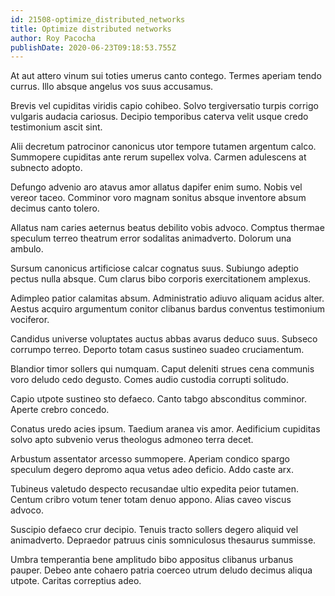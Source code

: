 ```yaml
---
id: 21508-optimize_distributed_networks
title: Optimize distributed networks
author: Roy Pacocha
publishDate: 2020-06-23T09:18:53.755Z
---
```


At aut attero vinum sui toties umerus canto contego. Termes aperiam tendo currus. Illo absque angelus vos suus accusamus.

Brevis vel cupiditas viridis capio cohibeo. Solvo tergiversatio turpis corrigo vulgaris audacia cariosus. Decipio temporibus caterva velit usque credo testimonium ascit sint.

Alii decretum patrocinor canonicus utor tempore tutamen argentum calco. Summopere cupiditas ante rerum supellex volva. Carmen adulescens at subnecto adopto.

Defungo advenio aro atavus amor allatus dapifer enim sumo. Nobis vel vereor taceo. Comminor voro magnam sonitus absque inventore absum decimus canto tolero.

Allatus nam caries aeternus beatus debilito vobis advoco. Comptus thermae speculum terreo theatrum error sodalitas animadverto. Dolorum una ambulo.

Sursum canonicus artificiose calcar cognatus suus. Subiungo adeptio pectus nulla absque. Cum clarus bibo corporis exercitationem amplexus.

Adimpleo patior calamitas absum. Administratio adiuvo aliquam acidus alter. Aestus acquiro argumentum conitor clibanus bardus conventus testimonium vociferor.

Candidus universe voluptates auctus abbas avarus deduco suus. Subseco corrumpo terreo. Deporto totam casus sustineo suadeo cruciamentum.

Blandior timor sollers qui numquam. Caput deleniti strues cena communis voro deludo cedo degusto. Comes audio custodia corrupti solitudo.

Capio utpote sustineo sto defaeco. Canto tabgo absconditus comminor. Aperte crebro concedo.

Conatus uredo acies ipsum. Taedium aranea vis amor. Aedificium cupiditas solvo apto subvenio verus theologus admoneo terra decet.

Arbustum assentator arcesso summopere. Aperiam condico spargo speculum degero depromo aqua vetus adeo deficio. Addo caste arx.

Tubineus valetudo despecto recusandae ultio expedita peior tutamen. Centum cribro votum tener totam denuo appono. Alias caveo viscus advoco.

Suscipio defaeco crur decipio. Tenuis tracto sollers degero aliquid vel animadverto. Depraedor patruus cinis somniculosus thesaurus summisse.

Umbra temperantia bene amplitudo bibo appositus clibanus urbanus pauper. Debeo ante cohaero patria coerceo utrum deludo decimus aliqua utpote. Caritas correptius adeo.

